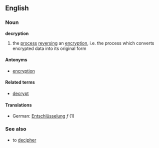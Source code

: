 ==English==
===Noun===
'''decryption'''

# the [[process]] [[reverse|reversing]] an [[encryption]], i.e. the process which converts encrypted data into its original form

====Antonyms====
*[[encryption]]

====Related terms====
*[[decrypt]]

====Translations====
*German: [[Entschlüsselung]] ''f'' (1)

===See also===
*to [[decipher]]